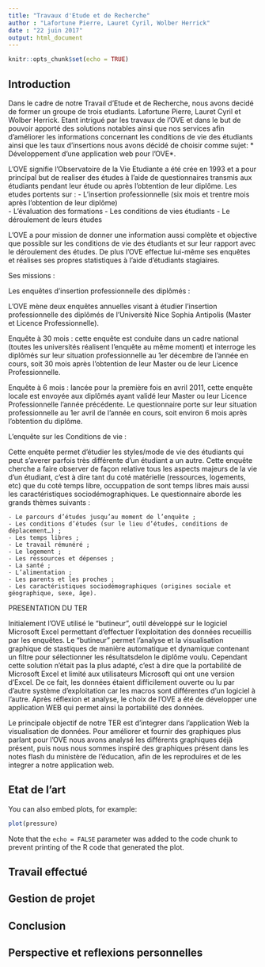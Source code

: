 ```yaml
---
title: "Travaux d'Etude et de Recherche"
author : "Lafortune Pierre, Lauret Cyril, Wolber Herrick"
date : "22 juin 2017"
output: html_document
---
```


```r
knitr::opts_chunk$set(echo = TRUE)
```

## Introduction



Dans le cadre de notre Travail d'Etude et de Recherche, nous avons decidé de former un groupe de trois etudiants. 
Lafortune Pierre, Lauret Cyril et Wolber Herrick. 
Etant intrigué par les travaux de l'OVE et dans le but de pouvoir apporté des solutions notables ainsi que nos services afin d'améliorer les informations concernant les conditions de vie des étudiants ainsi que les taux d'insertions nous avons décidé de choisir comme sujet: * Développement d'une application web pour l'OVE*.

L'OVE signifie l'Observatoire de la Vie Etudiante a été crée en 1993 et a pour principal but de realiser des études à l'aide de questionnaires transmis aux étudiants pendant leur étude ou après l'obtention de leur diplôme.
Les etudes portents sur : 
  - L'insertion professionnelle (six mois et trentre mois après l'obtention de leur diplôme)  
  - L'évaluation des formations 
  - Les conditions de vies étudiants
  - Le déroulement de leurs études
  
  
L'OVE a pour mission de donner une information aussi complète et objective que possible sur les conditions de vie des étudiants et sur leur rapport avec le déroulement des études. De plus l'OVE effectue lui-même ses enquêtes et réalises ses propres statistiques à l'aide d'étudiants stagiaires.

Ses missions : 

Les enquêtes d'insertion professionnelle des diplômés  : 

L'OVE mène deux enquêtes annuelles visant à étudier l'insertion professionnelle des diplômés de l'Université Nice Sophia Antipolis (Master et Licence Professionnelle).

Enquête à 30 mois : cette enquête est conduite dans un cadre national (toutes les universités réalisent l'enquête au même moment) et interroge les diplômés sur leur situation professionnelle au 1er décembre de l'année en cours, soit 30 mois après l'obtention de leur Master ou de leur Licence Professionnelle.

Enquête à 6 mois : lancée pour la première fois en avril 2011, cette enquête locale est envoyée aux diplômés ayant validé leur Master ou leur Licence Professionnelle l'année précédente. Le questionnaire porte sur leur situation professionnelle au 1er avril de l'année en cours, soit environ 6 mois après l'obtention du diplôme.


L'enquête sur les Conditions de vie : 

Cette enquête permet d'étudier les styles/mode de vie des étudiants qui peut s'averer parfois très différente d'un étudiant a un autre. 
Cette enquête cherche a faire observer de façon relative tous les aspects majeurs de la vie d'un étudiant, c'est à dire tant du coté matérielle (ressources, logements, etc) que du coté temps libre, occuppation de sont temps libres mais aussi les caractéristiques sociodémographiques. Le questionnaire aborde les grands thèmes suivants : 

    - Le parcours d’études jusqu’au moment de l’enquête ;
    - Les conditions d’études (sur le lieu d’études, conditions de déplacement…) ;
    - Les temps libres ;
    - Le travail rémunéré ;
    - Le logement ;
    - Les ressources et dépenses ;
    - La santé ;
    - L’alimentation ;
    - Les parents et les proches ;
    - Les caractéristiques sociodémographiques (origines sociale et géographique, sexe, âge).
    
    
PRESENTATION DU TER 

Initialement l'OVE utilisé le "butineur", outil développé sur le logiciel Microsoft Excel permettant d'effectuer l'exploitation des données recueillis par les enquêtes. Le "butineur" permet l'analyse et la visualisation graphique de stastiques de manière automatique et dynamique contenant un filtre pour sélectionner les résultatsdelon le diplôme voulu. Cependant cette solution n'était pas la plus adapté, c'est à dire que la portabilité de Microsoft Excel et limité aux utilisateurs Microsoft qui ont une version d'Excel. De ce fait, les données étaient difficilement ouverte ou lu par d'autre système d'exploitation car les macros sont différentes d'un logiciel à l'autre. Après réflexion et analyse, le choix de l'OVE a été de développer une application WEB qui permet ainsi la portabilité des données. 

Le principale objectif de notre TER est d'integrer dans l'application Web la visualisation de données.
Pour améliorer et fournir des graphiques plus parlant pour l'OVE nous avons analysé les différents graphiques déjà présent, puis nous nous sommes inspiré des graphiques présent dans les notes flash du ministère de l'éducation, afin de les reproduires et de les integrer a notre application web. 






## Etat de l'art

You can also embed plots, for example:

```r
plot(pressure)
```

Note that the `echo = FALSE` parameter was added to the code chunk to prevent printing of the R code that generated the plot.


## Travail effectué 


## Gestion de projet 

## Conclusion 

## Perspective et reflexions personnelles
